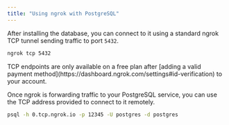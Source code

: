 ```yaml
---
title: "Using ngrok with PostgreSQL"
---
```

After installing the database, you can connect to it using a standard ngrok TCP tunnel sending traffic to port `5432`.

```bash
ngrok tcp 5432
```

<Warning>
TCP endpoints are only available on a free plan after [adding a valid payment method](https://dashboard.ngrok.com/settings#id-verification) to your account.
</Warning>

Once ngrok is forwarding traffic to your PostgreSQL service, you can use the TCP address provided to connect to it remotely.

```bash
psql -h 0.tcp.ngrok.io -p 12345 -U postgres -d postgres
```
